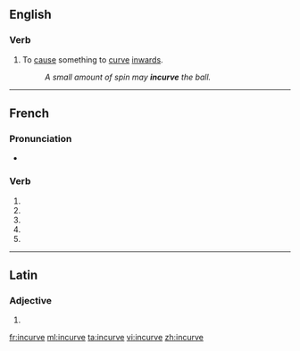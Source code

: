 {{also|incurvé}}
==English==

===Verb===
{{en-verb|incurves|incurving|incurved}}

# {{context|rare|lang=en}} To [[cause]] something to [[curve]] [[inwards]].
#: ''A small amount of spin may '''incurve''' the ball.''

----

==French==

===Pronunciation===
* {{homophones|lang=fr|incurvent|incurves}}

===Verb===
{{fr-verb-form}}

# {{conjugation of|incurver||1|s|pres|ind|lang=fr}}
# {{conjugation of|incurver||3|s|pres|ind|lang=fr}}
# {{conjugation of|incurver||1|s|pres|sub|lang=fr}}
# {{conjugation of|incurver||1|s|pres|sub|lang=fr}}
# {{conjugation of|incurver||2|s|imp|lang=fr}}

----

==Latin==

===Adjective===
{{la-adj-form|incurve}}

# {{inflection of|incurvus|incurvus|voc|m|s|lang=la}}

[[fr:incurve]]
[[ml:incurve]]
[[ta:incurve]]
[[vi:incurve]]
[[zh:incurve]]